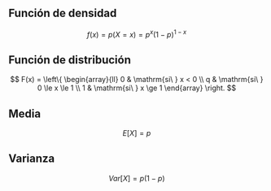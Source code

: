 ## Función de densidad

$$
f(x)=p(X=x)=p^x(1-p)^{1-x}
$$


## Función de distribución

$$
 F(x) = \left\{
	       \begin{array}{ll}
		 0      & \mathrm{si\ } x < 0 \\
		 q & \mathrm{si\ } 0 \le x \le 1 \\
		 1     & \mathrm{si\ }  x \ge 1
	       \end{array}
	     \right.
$$

## Media

$$
E[X]=p
$$

## Varianza

$$
Var[X]=p(1-p)
$$


